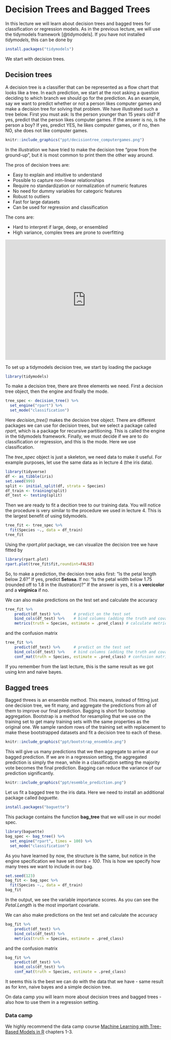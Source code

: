 # Decision Trees and Bagged Trees {#lecture5}

In this lecture we will learn about decision trees and bagged trees for classification or regression models. As in the previous lecture, we will use the tidymodels framework [@tidymodels]. If you have not installed *tidymodels*, this can be done by
```r
install.packages("tidymodels")
```

We start with decision trees. 

## Decision trees

A decision tree is a classifier that can be represented as a flow chart that looks like a tree. In each prediction, we start at the root asking a question deciding to which branch we should go for the prediction. As an example, say we want to predict whether or not a person likes computer games and make a decision tree for solving that problem. We have illustrated such a tree below. First you must ask: Is the person younger than 15 years old? If yes, predict that the person likes computer games. If the answer is no, is the person a boy? If yes, predict YES, he likes computer games, or if no, then NO, she does not like computer games. 

```r
knitr::include_graphics("ppt/decisiontree_computergames.png")
```

In the illustration we have tried to make the decision tree "grow from the ground-up", but it is most common to print them the other way around. 

The pros of decision trees are:

- Easy to explain and intuitive to understand
- Possible to capture non-linear relationships
- Require no standardization or normalization of numeric features
- No need for dummy variables for categoric features
- Robust to outliers
- Fast for large datasets
- Can be used for regression and classification

The cons are:

- Hard to interpret if large, deep, or ensembled
- High variance, complex trees are prone to overfitting

<div style="padding:75% 0 0 0;position:relative;"><iframe src="https://player.vimeo.com/video/702611150?h=a793c1f096&amp;badge=0&amp;autopause=0&amp;player_id=0&amp;app_id=58479" frameborder="0" allow="autoplay; fullscreen; picture-in-picture" allowfullscreen style="position:absolute;top:0;left:0;width:100%;height:100%;" title="L5_decTrees.mp4"></iframe></div><script src="https://player.vimeo.com/api/player.js"></script>


To set up a tidymodels decision tree, we start by loading the package
```r
library(tidymodels)
```
To make a decision tree, there are three elements we need. First a decision tree object, then the engine and finally the mode. 
```r
tree_spec <- decision_tree() %>%
  set_engine("rpart") %>%
  set_mode("classification")
```
Here *decision_tree()* makes the decision tree object. There are different packages we can use for decision trees, but we select a package called *rpart*, which is a package for recursive partitioning. This is called the engine in the tidymodels framework. Finally, we must decide if we are to do classification or regression, and this is the mode. Here we use classification. 

The *tree_spec* object is just a skeleton, we need data to make it useful. For example purposes, let use the same data as in lecture 4 (the iris data).
```r
library(tidyverse)
df <- as_tibble(iris)
set.seed(999)
split <- initial_split(df, strata = Species) 
df_train <- training(split)
df_test <- testing(split)
```
Then we are ready to fit a decition tree to our training data. You will notice the procedure is very similar to the procedure we used in lecture 4. This is the largest benefit of using tidymodels.
```r
tree_fit <- tree_spec %>% 
  fit(Species ~., data = df_train)
tree_fit
```
Using the *rpart.plot* package, we can visualize the decision tree we have fitted by
```r
library(rpart.plot)
rpart.plot(tree_fit$fit,roundint=FALSE)
```

So, to make a prediction, the decision tree asks first: "Is the petal length below 2.6?" If yes, predict **Setosa**. If no: "Is the petal width below 1.75 (rounded off to 1.8 in the illustration)?" If the answer is yes, it is a **vercicolor** and a **virginica** if no. 

We can also make predictions on the test set and calculate the accuracy 

```r
tree_fit %>% 
    predict(df_test) %>%      # predict on the test set
    bind_cols(df_test) %>%    # bind columns (adding the truth and covariates) 
    metrics(truth = Species, estimate = .pred_class) # calculate metrics
```

and the confusion matrix

```r
tree_fit %>% 
    predict(df_test) %>%      # predict on the test set
    bind_cols(df_test) %>%    # bind columns (adding the truth and covariates) 
    conf_mat(truth = Species, estimate = .pred_class) # confusion matrix
```

If you remember from the last lecture, this is the same result as we got using knn and naive bayes. 


## Bagged trees
Bagged threes is an ensemble method. This means, instead of fitting just one decision tree, we fit many, and aggregate the predictions from all of them to improve our final prediction. Bagging is short for bootstrap aggregation. Bootstrap is a method for resampling that we use on the training set to get many training sets with the same properties as the original one. We sample random rows of the training set with replacement to make these bootstrapped datasets and fit a decision tree to each of these.

```r
knitr::include_graphics("ppt/bootstrap_ensemble.png")
```

This will give us many predictions that we then aggregate to arrive at our bagged prediction. If we are in a regression setting, the aggregated prediction is simply the mean, while in a classification setting the majority vote becomes the final prediction. Bagging can reduce the variance of our prediction significantly. 

```r
knitr::include_graphics("ppt/esemble_prediction.png")
```


Let us fit a bagged tree to the iris data. Here we need to install an additional package called *baguette*. 
```r
install.packages("baguette")
```

This package contains the function **bag_tree** that we will use in our model spec. 

```r
library(baguette)
bag_spec <- bag_tree() %>%
  set_engine("rpart", times = 100) %>%
  set_mode("classification")
```
As you have learned by now, the structure is the same, but notice in the engine specification we have set *times = 100*. This is how we specify how many trees we want to include in our bag.  

```r
set.seed(123)
bag_fit <- bag_spec %>% 
  fit(Species ~., data = df_train)
bag_fit
```

In the output, we see the variable importance scores. As you can see the *Petal.Length* is the most important covariate. 

We can also make predictions on the test set and calculate the accuracy 

```r
bag_fit %>% 
    predict(df_test) %>%    
    bind_cols(df_test) %>%    
    metrics(truth = Species, estimate = .pred_class) 
```

and the confusion matrix

```r
bag_fit %>% 
    predict(df_test) %>%     
    bind_cols(df_test) %>%    
    conf_mat(truth = Species, estimate = .pred_class) 
```
It seems this is the best we can do with the data that we have - same result as for knn, naive bayes and a simple decision tree. 

On data camp you will learn more about decision trees and bagged trees - also how to use them in a regression setting. 

### Data camp {-}

We highly recommend the data camp course [Machine Learning with Tree-Based Models in R](https://app.datacamp.com/learn/courses/machine-learning-with-tree-based-models-in-r) chapters 1-3.